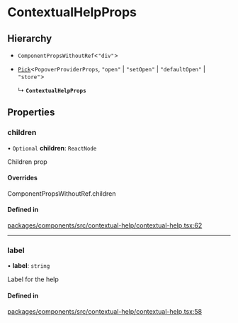 # ContextualHelpProps

## Hierarchy

- `ComponentPropsWithoutRef`\<`"div"`\>

- [`Pick`](https://www.typescriptlang.org/docs/handbook/utility-types.html#picktype-keys)\<`PopoverProviderProps`, `"open"` \| `"setOpen"` \| `"defaultOpen"` \| `"store"`\>

  ↳ **`ContextualHelpProps`**

## Properties

### children

• `Optional` **children**: `ReactNode`

Children prop

#### Overrides

ComponentPropsWithoutRef.children

#### Defined in

[packages/components/src/contextual-help/contextual-help.tsx:62](https://github.com/vtex/shoreline/blob/bf9009f50/packages/components/src/contextual-help/contextual-help.tsx#L62)

---

### label

• **label**: `string`

Label for the help

#### Defined in

[packages/components/src/contextual-help/contextual-help.tsx:58](https://github.com/vtex/shoreline/blob/bf9009f50/packages/components/src/contextual-help/contextual-help.tsx#L58)
